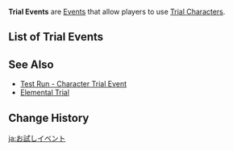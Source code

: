 {{Terminology Infobox
|image = 
|type  = Event Types
}}
'''Trial Events''' are [[Events]] that allow players to use [[Trial Characters]].

==List of Trial Events==
{{Events by Category Table|Trial Events}}

==See Also==
* [[Test Run - Character Trial Event]]
* [[Elemental Trial]]

==Change History==
{{Change History|1.5}}

[[ja:お試しイベント]]